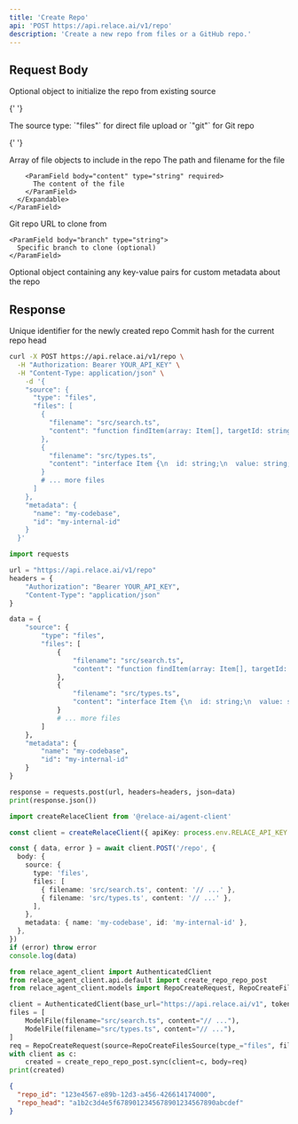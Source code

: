 ```yaml
---
title: 'Create Repo'
api: 'POST https://api.relace.ai/v1/repo'
description: 'Create a new repo from files or a GitHub repo.'
---
```


## Request Body

<ParamField body="source" type="object">
  Optional object to initialize the repo from existing source

  <Expandable title="properties" defaultOpen={false}>

{' '}

<ParamField body="type" type="string" required>
  The source type: `"files"` for direct file upload or `"git"` for Git repo
</ParamField>

{' '}

<Tabs>
  <Tab title="From Files">
    <ParamField body="files" type="array" required>
      Array of file objects to include in the repo
      <Expandable title="properties" defaultOpen={false}>
        <ParamField body="filename" type="string" required>
          The path and filename for the file
        </ParamField>

        <ParamField body="content" type="string" required>
          The content of the file
        </ParamField>
      </Expandable>
    </ParamField>

  </Tab>

  <Tab title="From Git Repo">
    <ParamField body="url" type="string" required>
      Git repo URL to clone from
    </ParamField>

    <ParamField body="branch" type="string">
      Specific branch to clone (optional)
    </ParamField>

  </Tab>
</Tabs>

  </Expandable>
</ParamField>

<ParamField body="metadata" type="object">
  Optional object containing any key-value pairs for custom metadata about the
  repo
</ParamField>

## Response

<ResponseField name="repo_id" type="string">
  Unique identifier for the newly created repo
</ResponseField>

<ResponseField name="repo_head" type="string">
  Commit hash for the current repo head
</ResponseField>

<RequestExample>

```bash cURL
curl -X POST https://api.relace.ai/v1/repo \
  -H "Authorization: Bearer YOUR_API_KEY" \
  -H "Content-Type: application/json" \
    -d '{
    "source": {
      "type": "files",
      "files": [
        {
          "filename": "src/search.ts",
          "content": "function findItem(array: Item[], targetId: string): Item | undefined {\n  for (let i = 0; i < array.length; i++) {\n    const item = array[i];\n    if (item.id === targetId) {\n      return item;\n    }\n  }\n  return undefined;\n}"
        },
        {
          "filename": "src/types.ts",
          "content": "interface Item {\n  id: string;\n  value: string;\n  metadata?: Record<string, unknown>;\n}"
        }
        # ... more files
      ]
    },
    "metadata": {
      "name": "my-codebase",
      "id": "my-internal-id"
    }
  }'
```

```python Python
import requests

url = "https://api.relace.ai/v1/repo"
headers = {
    "Authorization": "Bearer YOUR_API_KEY",
    "Content-Type": "application/json"
}

data = {
    "source": {
        "type": "files",
        "files": [
            {
                "filename": "src/search.ts",
                "content": "function findItem(array: Item[], targetId: string): Item | undefined {\n  for (let i = 0; i < array.length; i++) {\n    const item = array[i];\n    if (item.id === targetId) {\n      return item;\n    }\n  }\n  return undefined;\n}"
            },
            {
                "filename": "src/types.ts",
                "content": "interface Item {\n  id: string;\n  value: string;\n  metadata?: Record<string, unknown>;\n}"
            }
            # ... more files
        ]
    },
    "metadata": {
        "name": "my-codebase",
        "id": "my-internal-id"
    }
}

response = requests.post(url, headers=headers, json=data)
print(response.json())
```

```ts TypeScript SDK
import createRelaceClient from '@relace-ai/agent-client'

const client = createRelaceClient({ apiKey: process.env.RELACE_API_KEY! })

const { data, error } = await client.POST('/repo', {
  body: {
    source: {
      type: 'files',
      files: [
        { filename: 'src/search.ts', content: '// ...' },
        { filename: 'src/types.ts', content: '// ...' },
      ],
    },
    metadata: { name: 'my-codebase', id: 'my-internal-id' },
  },
})
if (error) throw error
console.log(data)
```

```python Python SDK
from relace_agent_client import AuthenticatedClient
from relace_agent_client.api.default import create_repo_repo_post
from relace_agent_client.models import RepoCreateRequest, RepoCreateFilesSource, File as ModelFile

client = AuthenticatedClient(base_url="https://api.relace.ai/v1", token="YOUR_API_KEY")
files = [
    ModelFile(filename="src/search.ts", content="// ..."),
    ModelFile(filename="src/types.ts", content="// ..."),
]
req = RepoCreateRequest(source=RepoCreateFilesSource(type_="files", files=files))
with client as c:
    created = create_repo_repo_post.sync(client=c, body=req)
print(created)
```

</RequestExample>

<ResponseExample>

```json Response
{
  "repo_id": "123e4567-e89b-12d3-a456-426614174000",
  "repo_head": "a1b2c3d4e5f6789012345678901234567890abcdef"
}
```

</ResponseExample>
